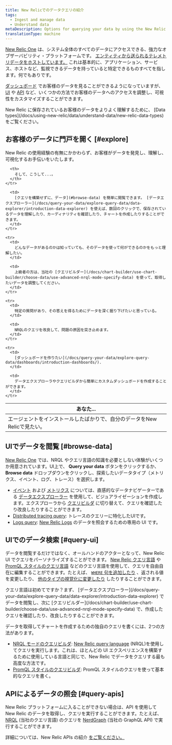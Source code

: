 ```yaml
---
title: New Relicでのデータクエリの紹介
tags:
  - Ingest and manage data
  - Understand data
metaDescription: Options for querying your data by using the New Relic UI or our APIs.
translationType: machine
---
```


[New Relic One](http://one.newrelic.com) は、システム全体のすべてのデータにアクセスできる、強力なオブザーバビリティ・プラットフォームです。 [エンティティから送られるテレメトリデータをホストしています。](/docs/new-relic-one/use-new-relic-one/core-concepts/what-entity-new-relic/) これは基本的に、アプリケーション、サービス、ホストなど、監視できるデータを持っていると特定できるものすべてを指します。何でもありです。

[ダッシュボード](/docs/query-your-data/explore-query-data/dashboards/introduction-dashboards/) でお客様のデータを見ることができるようになっていますが、 [UI](#query-ui) や [API](#query-apis) など、いくつかの方法でお客様のデータへのアクセスを調整し、可視性をカスタマイズすることができます。

<Callout variant="important">
  New Relic に保存されているお客様のデータをよりよく理解するために、 [Data types](/docs/using-new-relic/data/understand-data/new-relic-data-types) をご覧ください。
</Callout>

## お客様のデータに門戸を開く [#explore]

New Relic の使用経験の有無にかかわらず、お客様がデータを発見し、理解し、可視化するお手伝いをいたします。

<table>
  <thead>
    <tr>
      <th style={{ width: "300px" }}>
        あなた...
      </th>

      <th>
        そして、こうして...。
      </th>
    </tr>
  </thead>

  <tbody>
    <tr>
      <td>
        エージェントをインストールしたばかりで、自分のデータをNew Relicで見たい。
      </td>

      <td>
        [クエリを構築せずに、データ](#browse-data) を簡単に閲覧できます。 [データエクスプローラー](/docs/query-your-data/explore-query-data/data-explorer/introduction-data-explorer) を使えば、数回のクリックで、保存されているデータを理解したり、カーディナリティを確認したり、チャートを作成したりすることができます。
      </td>
    </tr>

    <tr>
      <td>
        どんなデータがあるのかは知っていても、そのデータを使って何ができるのかをもっと理解したい。
      </td>

      <td>
        上級者の方は、当社の [クエリビルダー](/docs/chart-builder/use-chart-builder/choose-data/use-advanced-nrql-mode-specify-data) を使って、取得したいデータを調整してください。
      </td>
    </tr>

    <tr>
      <td>
        特定の質問があり、その答えを得るためにデータを深く掘り下げたいと思っている。
      </td>

      <td>
        NRQLのクエリを改良して、問題の原因を突き止めます。
      </td>
    </tr>

    <tr>
      <td>
        [ダッシュボードを作りたい](/docs/query-your-data/explore-query-data/dashboards/introduction-dashboards/).
      </td>

      <td>
        データエクスプローラやクエリビルダから簡単にカスタムダッシュボードを作成することができます。
      </td>
    </tr>
  </tbody>
</table>

## UIでデータを閲覧 [#browse-data]

[New Relic One](/docs/new-relic-one/use-new-relic-one/get-started/introduction-new-relic-one) では、NRQL やクエリ言語の知識を必要としない体験がいくつか用意されています。UI上で、 **Query your data** ボタンをクリックするか、 **Browse data** ドロップダウンをクリックし、探索したいデータタイプ（メトリクス、イベント、ログ、トレース）を選択します。

* [イベント](/docs/using-new-relic/data/understand-data/new-relic-data-types#event-data) および [メトリクス](/docs/using-new-relic/data/understand-data/new-relic-data-types#metrics) については、直感的なデータナビゲーターである [データエクスプローラー](/docs/query-your-data/explore-query-data/data-explorer/introduction-data-explorer) を使用して、ビジュアライゼーションを作成します。エクスプローラから [クエリビルダ](/docs/chart-builder/use-chart-builder/choose-data/use-advanced-nrql-mode-specify-data) に切り替えて、クエリを確認したり改良したりすることができます。
* [Distributed tracing query](/docs/understand-dependencies/distributed-tracing/ui-data/additional-distributed-tracing-features-new-relic-one): トレースのクエリーに特化したUIです。
* [Logs query](/docs/logs/new-relic-logs/ui-data/query-syntax-logs): [New Relic Logs](/docs/logs/new-relic-logs/get-started/introduction-new-relic-logs) のデータを照会するための専用の UI です。

## UIでのデータ検索 [#query-ui]

データを閲覧するだけではなく、オールハンドのアクターとなって、New Relic UI でクエリをパーソナライズすることができます。 [New Relic クエリ言語](/docs/query-your-data/nrql-new-relic-query-language/get-started/introduction-nrql-new-relics-query-language/) や [PromQL スタイルのクエリ言語](https://prometheus.io/docs/prometheus/latest/querying/basics/) などのクエリ言語を使用して、クエリを自由自在に編集することができます。たとえば、 [`WHERE` 句を追加したり](/docs/query-your-data/nrql-new-relic-query-language/get-started/nrql-syntax-clauses-functions/#sel-where) 、返される値を変更したり、 [他のタイプの視覚化に変更したり](/docs/query-your-data/explore-query-data/use-charts/chart-types/) したりすることができます。

<Callout variant="tip">
  クエリ言語は初めてですか？まず、 [データエクスプローラー](/docs/query-your-data/explore-query-data/data-explorer/introduction-data-explorer) でデータを閲覧し、次に [クエリビルダー](/docs/chart-builder/use-chart-builder/choose-data/use-advanced-nrql-mode-specify-data) で、作成したクエリを確認したり、改良したりすることができます。
</Callout>

データを取得してチャートを作成するための独自のクエリを書くには、2つの方法があります。

* [NRQL モードのクエリビルダ](/docs/chart-builder/use-chart-builder/choose-data/use-advanced-nrql-mode-specify-data): [New Relic query language](/docs/query-your-data/nrql-new-relic-query-language/get-started/introduction-nrql-new-relics-query-language) (NRQL)を使用してクエリを実行します。これは、ほとんどの UI エクスペリエンスを構築するために使用している言語と同じで、New Relic でデータをクエリする最も高度な方法です。
* [PromQL スタイルのクエリビルダ](/docs/query-your-data/explore-query-data/chart-builder/use-advanced-promql-mode-specify-data): PromQL スタイルのクエリを使って基本的なクエリを書く。

## APIによるデータの照会 [#query-apis]

New Relic プラットフォームに入ることができない場合は、API を使用して New Relic のデータを取得し、クエリを実行することができます。たとえば、 [NRQL](/docs/query-your-data/nrql-new-relic-query-language/get-started/introduction-nrql-new-relics-query-language) (当社のクエリ言語) のクエリを [NerdGraph](/docs/apis/graphql-api/get-started/introduction-new-relic-nerdgraph) (当社の GraphQL API) で実行することができます。

詳細については、New Relic APIs の紹介 [をご覧ください。](/docs/apis/intro-apis/introduction-new-relic-apis/)

[](/docs/apis/intro-apis/introduction-new-relic-apis/)